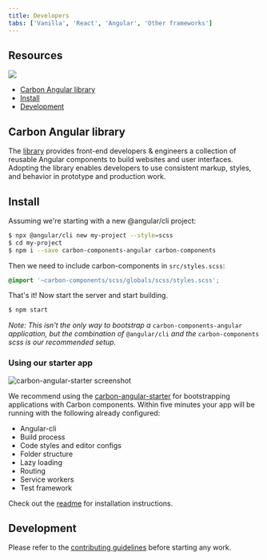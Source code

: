 ```yaml
---
title: Developers
tabs: ['Vanilla', 'React', 'Angular', 'Other frameworks']
---
```


## Resources

<Row>
<Column offsetLg="4" colLg="4" bleedSm>
  <ClickableTile
    title="Try Angular components with CodeSandbox."
    href="https://codesandbox.io/s/0129r494ql"
    type="resource">

![](images/codesandbox.png)

  </ClickableTile>
</Column>
</Row>

<AnchorLinks>

- [Carbon Angular library](#carbon-angular-library)
- [Install](#install)
- [Development](#development)

</AnchorLinks>

## Carbon Angular library

The [library](http://angular.carbondesignsystem.com/) provides front-end developers & engineers a collection of reusable Angular components to build websites and user interfaces. Adopting the library enables developers to use consistent markup, styles, and behavior in prototype and production work.

## Install

Assuming we're starting with a new @angular/cli project:

```sh
$ npx @angular/cli new my-project --style=scss
$ cd my-project
$ npm i --save carbon-components-angular carbon-components
```

Then we need to include carbon-components in `src/styles.scss`:

```scss
@import '~carbon-components/scss/globals/scss/styles.scss';
```

That's it! Now start the server and start building.

```sh
$ npm start
```

_Note: This isn't the only way to bootstrap a_ `carbon-components-angular` _application, but the combination of_ `@angular/cli` _and the_ `carbon-components` _scss is our recommended setup._

### Using our starter app

<ImageComponent cols="12" bg="none">

![carbon-angular-starter screenshot](images/carbon-angular-starter.png)

</ImageComponent>

We recommend using the [carbon-angular-starter](https://github.com/carbon-design-system/carbon-angular-starter) for bootstrapping applications with Carbon components. Within five minutes your app will be running with the following already configured:

- Angular-cli
- Build process
- Code styles and editor configs
- Folder structure
- Lazy loading
- Routing
- Service workers
- Test framework

Check out the [readme](https://github.com/carbon-design-system/carbon-angular-starter) for installation instructions.

## Development

Please refer to the [contributing guidelines](https://github.com/IBM/carbon-components-angular/blob/master/README.md#contributing) before starting any work.
